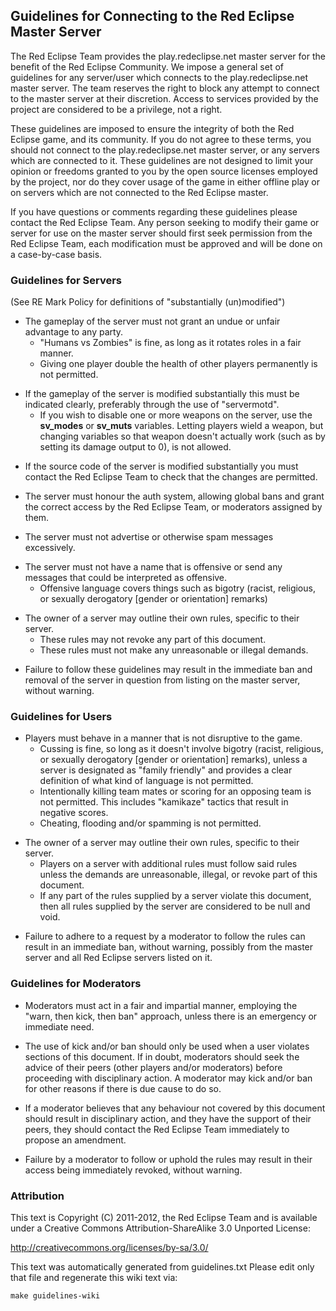 == Guidelines for Connecting to the Red Eclipse Master Server ==

The Red Eclipse Team provides the play.redeclipse.net master server for the
benefit of the Red Eclipse Community. We impose a general set of guidelines
for any server/user which connects to the play.redeclipse.net master server.
The team reserves the right to block any attempt to connect to the master
server at their discretion. Access to services provided by the project are
considered to be a privilege, not a right.

These guidelines are imposed to ensure the integrity of both the Red Eclipse
game, and its community. If you do not agree to these terms, you should not
connect to the play.redeclipse.net master server, or any servers which are
connected to it. These guidelines are not designed to limit your opinion or
freedoms granted to you by the open source licenses employed by the project,
nor do they cover usage of the game in either offline play or on servers
which are not connected to the Red Eclipse master.

If you have questions or comments regarding these guidelines please contact
the Red Eclipse Team. Any person seeking to modify their game or server for
use on the master server should first seek permission from the Red Eclipse
Team, each modification must be approved and will be done on a case-by-case
basis.

=== Guidelines for Servers ===

(See RE Mark Policy for definitions of "substantially (un)modified")

* The gameplay of the server must not grant an undue or unfair advantage to any party.
** "Humans vs Zombies" is fine, as long as it rotates roles in a fair manner.
** Giving one player double the health of other players permanently is not permitted.

* If the gameplay of the server is modified substantially this must be indicated clearly, preferably through the use of "servermotd".
** If you wish to disable one or more weapons on the server, use the '''sv_''<weapon>''modes''' or '''sv_''<weapon>''muts''' variables. Letting players wield a weapon, but changing variables so that weapon doesn't actually work (such as by setting its damage output to 0), is not allowed.

* If the source code of the server is modified substantially you must contact the Red Eclipse Team to check that the changes are permitted.

* The server must honour the auth system, allowing global bans and grant the correct access by the Red Eclipse Team, or moderators assigned by them.

* The server must not advertise or otherwise spam messages excessively.

* The server must not have a name that is offensive or send any messages that could be interpreted as offensive.
** Offensive language covers things such as bigotry (racist, religious, or sexually derogatory [gender or orientation] remarks)

* The owner of a server may outline their own rules, specific to their server.
** These rules may not revoke any part of this document.
** These rules must not make any unreasonable or illegal demands.

* Failure to follow these guidelines may result in the immediate ban and removal of the server in question from listing on the master server, without warning.

=== Guidelines for Users ===

* Players must behave in a manner that is not disruptive to the game.
** Cussing is fine, so long as it doesn't involve bigotry (racist, religious, or sexually derogatory [gender or orientation] remarks), unless a server is designated as "family friendly" and provides a clear definition of what kind of language is not permitted.
** Intentionally killing team mates or scoring for an opposing team is not permitted. This includes "kamikaze" tactics that result in negative scores.
** Cheating, flooding and/or spamming is not permitted.

* The owner of a server may outline their own rules, specific to their server.
** Players on a server with additional rules must follow said rules unless the demands are unreasonable, illegal, or revoke part of this document.
** If any part of the rules supplied by a server violate this document, then all rules supplied by the server are considered to be null and void.

* Failure to adhere to a request by a moderator to follow the rules can result in an immediate ban, without warning, possibly from the master server and all Red Eclipse servers listed on it.

=== Guidelines for Moderators ===

* Moderators must act in a fair and impartial manner, employing the "warn, then kick, then ban" approach, unless there is an emergency or immediate need.

* The use of kick and/or ban should only be used when a user violates sections of this document. If in doubt, moderators should seek the advice of their peers (other players and/or moderators) before proceeding with disciplinary action. A moderator may kick and/or ban for other reasons if there is due cause to do so.

* If a moderator believes that any behaviour not covered by this document should result in disciplinary action, and they have the support of their peers, they should contact the Red Eclipse Team immediately to propose an amendment.

* Failure by a moderator to follow or uphold the rules may result in their access being immediately revoked, without warning.

=== Attribution ===

This text is Copyright (C) 2011-2012, the Red Eclipse Team
and is available under a Creative Commons Attribution-ShareAlike 3.0 Unported
License:

http://creativecommons.org/licenses/by-sa/3.0/


This text was automatically generated from guidelines.txt
Please edit only that file and regenerate this wiki text via:
 make guidelines-wiki